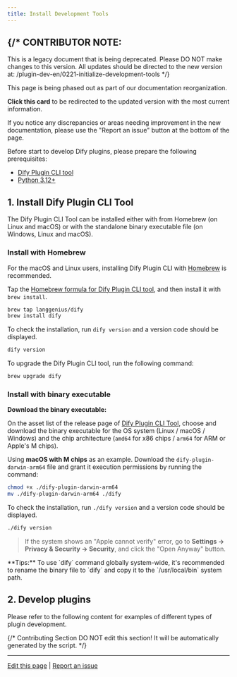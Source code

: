 ```yaml
---
title: Install Development Tools
---
```



{/* 
  CONTRIBUTOR NOTE:
  ----------------
  This is a legacy document that is being deprecated.
  Please DO NOT make changes to this version.
  All updates should be directed to the new version at:
  /plugin-dev-en/0221-initialize-development-tools
*/}

<Card title="This Documentation is Being Deprecated" icon="circle-exclamation" href="/plugin-dev-en/0221-initialize-development-tools">
  <p>This page is being phased out as part of our documentation reorganization.</p>
  
  <p><strong>Click this card</strong> to be redirected to the updated version with the most current information.</p>
  
  <p>If you notice any discrepancies or areas needing improvement in the new documentation, please use the "Report an issue" button at the bottom of the page.</p>
</Card>

Before start to develop Dify plugins, please prepare the following prerequisites:
* [Dify Plugin CLI tool](https://github.com/langgenius/dify-plugin-daemon?tab=readme-ov-file#cli)
* [Python 3.12+](https://docs.python.org/3.12/using/index.html)

## **1. Install Dify Plugin CLI Tool**

The Dify Plugin CLI Tool can be installed either with from Homebrew (on Linux and macOS) or with the standalone binary executable file (on Windows, Linux and macOS).

### Install with Homebrew

For the macOS and Linux users, installing Dify Plugin CLI with [Homebrew](https://brew.sh/) is recommended.

Tap the [Homebrew formula for Dify Plugin CLI tool](https://github.com/langgenius/homebrew-dify), and then install it with `brew install`.

```bash
brew tap langgenius/dify
brew install dify
```

To check the installation, run `dify version` and a version code should be displayed.
```bash
dify version
```

To upgrade the Dify Plugin CLI tool, run the following command:

```bash
brew upgrade dify
```

### Install with binary executable

**Download the binary executable:**

On the asset list of the release page of [Dify Plugin CLI Tool](https://github.com/langgenius/dify-plugin-daemon/releases), choose and download the binary executable for the OS system (Linux / macOS / Windows) and the chip architecture (`amd64` for x86 chips / `arm64` for ARM or Apple's M chips).

Using **macOS with M chips** as an example. Download the `dify-plugin-darwin-arm64` file and grant it execution permissions by running the command:
```bash
chmod +x ./dify-plugin-darwin-arm64
mv ./dify-plugin-darwin-arm64 ./dify
```

To check the installation, run `./dify version` and a version code should be displayed.
```bash
./dify version
```

> If the system shows an "Apple cannot verify" error, go to **Settings → Privacy & Security → Security**, and click the "Open Anyway" button.

<Info>
    **Tips:**
    To use `dify` command globally system-wide, it's recommended to rename the binary file to `dify` and copy it to the
    `/usr/local/bin` system path.
</Info>

## 2. **Develop plugins**

Please refer to the following content for examples of different types of plugin development.

<Card title="Tool Plugin" icon="link" href="/en/plugins/quick-start/develop-plugins/tool-plugin">
</Card>

<Card title="Model Plugin" icon="link" href="/en/plugins/quick-start/develop-plugins/model-plugin">
</Card>

<Card title="Agent Strategy Plugin" icon="link" href="/en/plugins/quick-start/develop-plugins/agent-strategy-plugin">
</Card>

<Card title="Extension Plugin" icon="link" href="/en/plugins/quick-start/develop-plugins/extension-plugin">
</Card>

<Card title="Bundle Plugin" icon="link" href="/en/plugins/quick-start/develop-plugins/bundle">
</Card>

{/*
Contributing Section
DO NOT edit this section!
It will be automatically generated by the script.
*/}

---

[Edit this page](https://github.com/langgenius/dify-docs/edit/main/en/plugins/quick-start/develop-plugins/initialize-development-tools.mdx) | [Report an issue](https://github.com/langgenius/dify-docs/issues/new?template=docs.yml)

